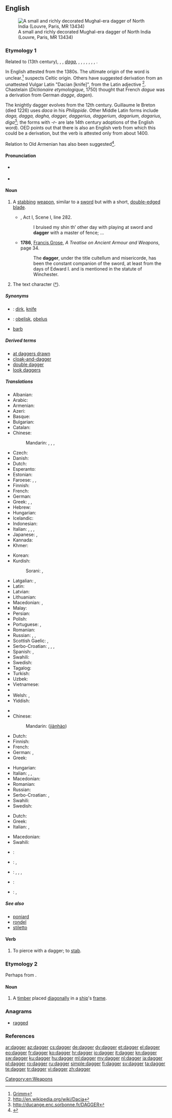==English==
{{wikipedia|dab=dagger (disambiguation)|dagger|lang=en}}
[[Image:Dagger_India_Louvre_MR13434.jpg|thumb|A small and richly decorated Mughal-era dagger of North India (Louvre, Paris, MR 13434)]]

===Etymology 1===
Related to {{etyl|fro|-}} {{term|dague|lang=fro}} (13th century),  {{etyl|oc|-}}, {{etyl|it|-}},  {{etyl|es|-}} ''[[daga]]'', {{etyl|de|-}} {{term|Degen|lang=de}}, {{etyl|gml|-}} {{term|dagge||knife's point|lang=gml}}, {{etyl|non|-}} {{term|daggardr|lang=non}}, {{etyl|cy|-}} {{term|dager|lang=cy}}, {{term|dagr|lang=cy}}, {{etyl|br|-}} {{term|dac|lang=br}}, {{etyl|sq|-}} {{term|thikë||a knife, dagger|lang=sq}},  {{term|thek||to stab, to pierce with a sharp object|lang=sq}}.

In English attested from the 1380s.
The ultimate origin of the word is unclear.<ref>[http://germazope.uni-trier.de:8080/Projekte/WBB2009/DWB/wbgui_py?lemid=GM03434 Grimm]</ref> suspects Celtic origin.
Others have suggested derivation from an unattested Vulgar Latin {{recons|daca|lang=VL.|sc=Latn}} "Dacian [knife]", from the Latin adjective {{term|dacus|dācus|lang=la}}<ref>http://en.wikipedia.org/wiki/Dacia</ref>. Chastelain (''Dictionaire etymologique'', 1750) thought that French ''dague'' was a derivation from German ''dagge'', ''dagen'').

The knightly dagger evolves from the 12th century. Guillaume le Breton (died 1226) uses ''daca'' in his ''Philippide''. Other Middle Latin forms include ''daga, dagga, dagha, dagger, daggerius, daggerium, dagarium, dagarius, diga''<ref>http://ducange.enc.sorbonne.fr/DAGGER</ref>; the forms with ''-r-'' are late 14th century adoptions of the English word).
OED points out that there is also an English verb {{term|dag||to stab|lang=en}} from which this could be a derivation, but the verb is attested only from about 1400.

Relation to Old Armenian {{term|դակու|tr=daku||adze, axe|lang=xcl}} has also been suggested<ref>{{R:xcl:Martirosyan|page=232}}</ref>.

====Pronunciation====
* {{a|UK}} {{IPA|/ˈdægə(ɹ)/}}
* {{rhymes|æɡə(r)}}

====Noun====
{{en-noun}}

# {{context|weapon}}  A [[stab]]bing [[weapon]], similar to a [[sword]] but with a short, [[double-edged]] [[blade]].
#* {{RQ:Shakespeare Wives}}, Act I, Scene I, line 282.
#*: I bruised my shin th’ other day with playing at sword and '''dagger''' with a master of fence; ...
#* '''1786''', [[w:Francis Grose|Francis Grose]], ''A Treatise on Ancient Armour and Weapons'', page 34.
#*: The '''dagger''', under the title cultellum and misericorde, has been the constant companion of the sword, at least from the days of Edward I. and is mentioned in the statute of Winchester.
# The text character ([[†]]).

=====Synonyms=====
* {{qualifier|stabbing weapon}}: [[dirk]], [[knife]]
* {{qualifier|text character}}: [[obelisk]], [[obelus]]
* {{qualifier|anything that causes pain like a dagger}} [[barb]]

=====Derived terms=====
* [[at daggers drawn]]
* [[cloak-and-dagger]]
* [[double dagger]]
* [[look daggers]]

=====Translations=====
{{trans-top|a stabbing weapon}}
* Albanian: {{t-|sq|kamë|f}}
* Arabic: {{t-|ar|خنجر|m|tr=xanjar|sc=Arab}}
* Armenian: {{t-|hy|դաշույն|tr=dašuyn|sc=Armn}}
* Azeri: {{t+|az|xəncər}}
* Basque: {{t-|eu|sastagai}}
* Bulgarian: {{t+|bg|кама|f|tr=kama}}
* Catalan: {{t-|ca|daga|f}}
* Chinese:
*: Mandarin: {{t|cmn|短劍|sc=Hani}}, {{t|cmn|短剑|tr=duǎnjiàn|sc=Hani}}, {{t|cmn|匕首|tr=bǐshǒu|sc=Hani}}, {{t|cmn|短刀|tr=duǎndāo|sc=Hani}}
* Czech: {{t+|cs|dýka|f}}
* Danish: {{t-|da|dolk|c}}
* Dutch: {{t+|nl|dolk|m}}
* Esperanto: {{t-|eo|ponardo}}
* Estonian: {{t-|et|pistoda}}
* Faroese: {{t|fo|slíðraknívur|m}}, {{t|fo|dolkur|m}}, {{t|fo|daggari|m}}
* Finnish: {{t+|fi|tikari}}
* French: {{t+|fr|poignard|m}}
* German: {{t+|de|Dolch|m}}
* Greek: {{t+|el|στιλέτο|n|tr=stiléto}}, {{t+|el|εγχειρίδιο|n|tr=encheirídio}}, {{t+|el|ξιφίδιο|n|tr=xifídio}}
* Hebrew: {{t+|he|פגיון|m|tr=pigyon}}
* Hungarian: {{t+|hu|tőr}}
* Icelandic: {{t-|is|rýtingur|m}}
* Indonesian: {{t+|id|belati}}
* Italian: {{t-|it|daga|f}}, {{t+|it|pugnale|m}}, {{t+|it|stiletto|m}}, {{t+|it|misericordia|f}}
* Japanese: {{t+|ja|短剣|tr=たんけん, tanken|sc=Jpan}}, {{t+|ja|短刀|tr=たんとう, tantō|sc=Jpan}}
* Kannada: {{t+|kn|ಬಾಕು|tr=bāku|sc=Knda}}
* Khmer: {{t-|km|កាំបិតស្នៀត|tr=kambət sniet|sc=Khmr}}
{{trans-mid}}
* Korean: {{t+|ko|단검|tr=dangeom|sc=Kore}}
* Kurdish:
*: Sorani: {{t+|ku|ده‌بان|tr=deban|sc=ku-Arab}}, {{t+|ku|خه‌نجه‌ر|tr=xencer|sc=ku-Arab}}
* Latgalian: {{tø|ltg|tutyns|m}}, {{tø|ltg|mylyns|m}}
* Latin: {{t-|la|pugio|m}}
* Latvian: {{t-|lv|duncis}}
* Lithuanian: {{t-|lt|peilis|m}}
* Macedonian: {{t-|mk|бодеж|m|tr=bódež}}, {{t-|mk|кама|f|tr=káma}}
* Malay: {{t-|ms|belati}}
* Persian: {{t+|fa|خنجر|tr=xanjar|sc=fa-Arab}}
* Polish: {{t+|pl|sztylet|m}}
* Portuguese: {{t+|pt|adaga|f}}, {{t+|pt|punhal|m}}
* Romanian: {{t-|ro|pumnal|n}}
* Russian: {{t+|ru|кинжал|m|tr=kinžál}}, {{t+|ru|стилет|m|tr=stilét|sc=Cyrl}} {{qualifier|stiletto}}, {{t+|ru|кортик|m|tr=kórtik|sc=Cyrl}} {{qualifier|dirk}}
* Scottish Gaelic: {{t-|gd|biodag|f}}, {{t-|gd|cuinnsear|m}}
* Serbo-Croatian: {{t-|sh|bodež|m}}, {{t-|sh|бодеж|m}}, {{t-|sh|kama|f}}, {{t-|sh|кама|f}}
* Spanish: {{t+|es|daga|f}}, {{t+|es|puñal|m}}
* Swahili: {{t-|sw|jambia}}
* Swedish: {{t+|sv|dolk|c}}
* Tagalog: {{t-|tl|punyal}}
* Turkish: {{t+|tr|hançer}}
* Uzbek: {{t-|uz|xanjar}}
* Vietnamese: {{t+|vi|dao găm}}
* {{trreq|vo}}
* Welsh: {{t-|cy|bidog|m|f}}, {{t-|cy|bidogau|p}}
* Yiddish: {{t-|yi|דאַגער|m|tr=dʼagʻre|sc=Hebr}}
{{trans-bottom}}

{{trans-top|a text character}}
* {{trreq|hy}}
* Chinese:
*: Mandarin: {{zh-ts|[[劍]][[號]]|[[剑]][[号]]}} ([[jiàn]][[hào]])
* Dutch: {{t+|nl|kruis|n}}
* Finnish: {{t+|fi|risti}}
* French: {{t+|fr|croix|f}}
* German: {{t+|de|Kreuz|n}}, {{t-|de|Totenkreuz|n}}
* Greek: {{t+|el|οβελίσκος|m|tr=ovelískos}}
{{trans-mid}}
* Hungarian: {{t+|hu|kereszt}}
* Italian: {{t+|it|croce}}, {{t-|it|daga}}, {{t-|it|coniugazione hermitiana}}
* Macedonian: {{t-|mk|крст|m|tr=k'rst}}
* Romanian: {{t-|ro|semn de carte|n}}
* Russian: {{t+|ru|крестик|m|tr=kr'éstik}}
* Serbo-Croatian: {{t-|sh|križ}}, {{t-|sh|krst}}
* Swahili: {{t+|sw|nyambuo}}
* Swedish: {{t+|sv|kors|n}}
{{trans-bottom}}

{{trans-top|anything that causes pain like a dagger}}
* Dutch: {{t+|nl|dolk|m}}
* Greek: {{t+|el|σφάχτης|m|tr=sfáchtis|sc=Grek}}
* Italian: {{t-|it|arma bianca|f}}, {{t+|it|coltello|m}}
{{trans-mid}}
* Macedonian: {{t-|mk|бодеж|m|tr=bódež}}
* Swahili: {{t+|sw|nyambuo}}
{{trans-bottom}}

{{checktrans-top}}
* {{ttbc|ia}}: {{t-|ia|daga}}
* {{ttbc|ko}}: {{t+|ko|단검|tr=dangeom|sc=Kore}}, {{t-|ko|회검|tr=hoegeom|sc=Kore}}
{{trans-mid}}
* {{ttbc|ku}}: {{t+|ku|xencer}} {{f}}, {{t+|ku|qeme}}, {{t+|ku|deban}}, {{t+|ku|kahûr}}
* {{ttbc|lt}}: {{t-|lt|durklas|m}}
* {{ttbc|es}}: {{t+|es|puñal|m}}, {{t+|es|daga|f}}
{{trans-bottom}}

=====See also=====
* [[poniard]]
* [[rondel]]
* [[stiletto]]

====Verb====
{{en-verb}}

# To pierce with a dagger; to [[stab]].

===Etymology 2===
Perhaps from {{term|diagonal}}.

====Noun====
{{en-noun}}

# A [[timber]] placed [[diagonal]]ly in a [[ship]]'s [[frame]].
#: {{rfquotek|Knight}}

===Anagrams===
* [[ragged#English|ragged]]

===References===
<references/>

[[Category:en:Weapons]]

[[ar:dagger]]
[[az:dagger]]
[[cs:dagger]]
[[de:dagger]]
[[dv:dagger]]
[[et:dagger]]
[[el:dagger]]
[[eo:dagger]]
[[fr:dagger]]
[[ko:dagger]]
[[hr:dagger]]
[[io:dagger]]
[[it:dagger]]
[[kn:dagger]]
[[sw:dagger]]
[[ku:dagger]]
[[hu:dagger]]
[[ml:dagger]]
[[my:dagger]]
[[nl:dagger]]
[[ja:dagger]]
[[pl:dagger]]
[[ro:dagger]]
[[ru:dagger]]
[[simple:dagger]]
[[fi:dagger]]
[[sv:dagger]]
[[ta:dagger]]
[[te:dagger]]
[[tr:dagger]]
[[vi:dagger]]
[[zh:dagger]]